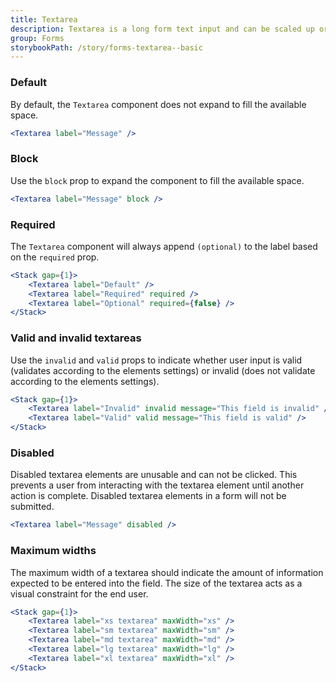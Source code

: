 ```yaml
---
title: Textarea
description: Textarea is a long form text input and can be scaled up or down in size by the user.
group: Forms
storybookPath: /story/forms-textarea--basic
---
```


### Default

By default, the `Textarea` component does not expand to fill the available space.

```jsx live
<Textarea label="Message" />
```

### Block

Use the `block` prop to expand the component to fill the available space.

```jsx live
<Textarea label="Message" block />
```

### Required

The `Textarea` component will always append `(optional)` to the label based on the `required` prop.

```jsx live
<Stack gap={1}>
	<Textarea label="Default" />
	<Textarea label="Required" required />
	<Textarea label="Optional" required={false} />
</Stack>
```

### Valid and invalid textareas

Use the `invalid` and `valid` props to indicate whether user input is valid (validates according to the elements settings) or invalid (does not validate according to the elements settings).

```jsx live
<Stack gap={1}>
	<Textarea label="Invalid" invalid message="This field is invalid" />
	<Textarea label="Valid" valid message="This field is valid" />
</Stack>
```

### Disabled

Disabled textarea elements are unusable and can not be clicked. This prevents a user from interacting with the textarea element until another action is complete. Disabled textarea elements in a form will not be submitted.

```jsx live
<Textarea label="Message" disabled />
```

### Maximum widths

The maximum width of a textarea should indicate the amount of information expected to be entered into the field. The size of the textarea acts as a visual constraint for the end user.

```jsx live
<Stack gap={1}>
	<Textarea label="xs textarea" maxWidth="xs" />
	<Textarea label="sm textarea" maxWidth="sm" />
	<Textarea label="md textarea" maxWidth="md" />
	<Textarea label="lg textarea" maxWidth="lg" />
	<Textarea label="xl textarea" maxWidth="xl" />
</Stack>
```

